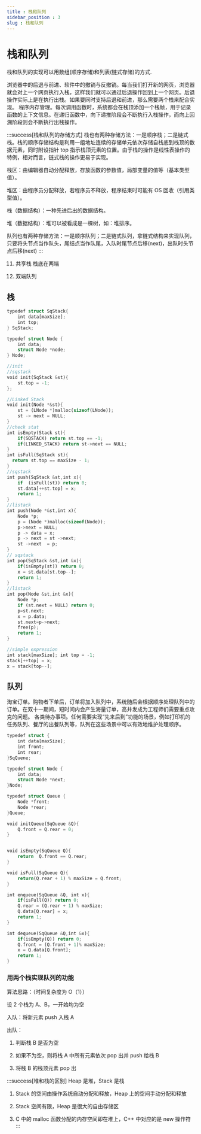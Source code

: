 ```yaml
---
title : 栈和队列
sidebar_position : 3
slug : 栈和队列
---
```

# 栈和队列

栈和队列的实现可以用数组(顺序存储)和列表(链式存储)的方式.

浏览器中的后退与前进、软件中的撤销与反撤销。每当我们打开新的网页，浏览器就会对上一个网页执行入栈，这样我们就可以通过后退操作回到上一个网页。后退操作实际上是在执行出栈。如果要同时支持后退和前进，那么需要两个栈来配合实现。
程序内存管理。每次调用函数时，系统都会在栈顶添加一个栈帧，用于记录函数的上下文信息。在递归函数中，向下递推阶段会不断执行入栈操作，而向上回溯阶段则会不断执行出栈操作。

:::success[栈和队列的存储方式]
栈也有两种存储方法：一是顺序栈；二是链式栈。栈的顺序存储结构是利用一组地址连续的存储单元依次存储自栈底到栈顶的数据元素，同时附设指针 top 指示栈顶元素的位置。由于栈的操作是线性表操作的特例，相对而言，链式栈的操作更易于实现。

栈区：由编辑器自动分配释放，存放函数的参数值，局部变量的值等（基本类型值）。

堆区：由程序员分配释放，若程序员不释放，程序结束时可能有 OS 回收（引用类型值）。

栈（数据结构）：一种先进后出的数据结构。

堆（数据结构）：堆可以被看成是一棵树，如：堆排序。

队列也有两种存储方法：一是顺序队列；二是链式队列，拿链式结构来实现队列，只要将头节点当作队头，尾结点当作队尾，入队时尾节点后移(next)，出队时头节点后移(next)
:::

11. 共享栈 栈底在两端

12. 双端队列
## 栈

```rust
typedef struct SqStack{
    int data[maxSize];
    int top;
} SqStack;

typedef struct Node {
    int data;
    struct Node *node;
} Node;
```


```rust
//init
//sqstack
void init(SqStack &st){
    st.top = -1;
};

//Linked Stack
void init(Node *&st){
    st = (LNode *)malloc(sizeof(LNode));
    st -> next = NULL;
}
//check stat
int isEmpty(Stack st){
   	if(SQSTACK) return st.top == -1;
    if(LINKED_STACK) return st->next == NULL;
}
int isFull(SqStack st){
  return st.top == maxSize - 1;
}
//sqstack
int push(SqStack &st,int x){
    if	(isFull(st)) return 0;
    st.data[++st.top] = x;
    return 1;
}
//listack
int push(Node *&st,int x){
    Node *p;
    p = (Node *)malloc(sizeof(Node));
    p->next = NULL;
    p -> data = x;
    p -> next = st ->next;
    st ->next  = p;
}
// sqstack
int pop(SqStack &st,int &x){
    if(isEmpty(st)) return 0;
    x = st.data[st.top--];
    return 1;
}
//listack
int pop(Node &st,int &x){
    Node *p;
    if (st.next = NULL) return 0;
    p=st.next;
    x = p.data;
    st.next=p->next;
    free(p);
    return 1;
}

//simple expression
int stack[maxSize]; int top = -1;
stack[++top] = x;
x = stack[top--];
```


## 队列
淘宝订单。购物者下单后，订单将加入队列中，系统随后会根据顺序处理队列中的订单。在双十一期间，短时间内会产生海量订单，高并发成为工程师们需要重点攻克的问题。
各类待办事项。任何需要实现“先来后到”功能的场景，例如打印机的任务队列、餐厅的出餐队列等，队列在这些场景中可以有效地维护处理顺序。
```rust
typedef struct {
    int data[maxSize];
    int front;
    int rear;
}SqQuene;

typedef struct Node {
    int data;
    struct Node *next;
}Node;

typedef struct Queue {
    Node *front;
    Node *rear;
}Queue;
```


```rust
void initQueue(SqQueue &Q){
    Q.front = Q.rear = 0;
}


void isEmpty(SqQueue Q){
	return  Q.front == Q.rear;
}

void isFull(SqQueue Q){
	return(Q.rear + 1) % maxSize = Q.front;
}

int enqueue(SqQueue &Q, int x){
	if(isFull(Q)) return 0;
	Q.rear = (Q.rear + 1) % maxSize;
	Q.data[Q.rear] = x;
	return 1;
}

int dequeue(SqQueue &Q,int &x){
	if(isEmpty(Q)) return 0;
	Q.front = (Q.front + 1)% maxSize;
	x = Q.data[Q.front];
	return 1;
}
```

### 用两个栈实现队列的功能

算法思路：（时间复杂度为 O（1））

设 2 个栈为 A、B，一开始均为空

入队：将新元素 push 入栈 A

出队：

1. 判断栈 B 是否为空

2. 如果不为空，则将栈 A 中所有元素依次 pop 出并 push 给栈 B

3. 将栈 B 的栈顶元素 pop 出

:::success[堆和栈的区别]
Heap 是堆，Stack 是栈

1. Stack 的空间由操作系统自动分配和释放，Heap 上的空间手动分配和释放

2. Stack 空间有限，Heap 是很大的自由存储区

3. C 中的 malloc 函数分配的内存空间即在堆上，C++ 中对应的是 new 操作符
:::